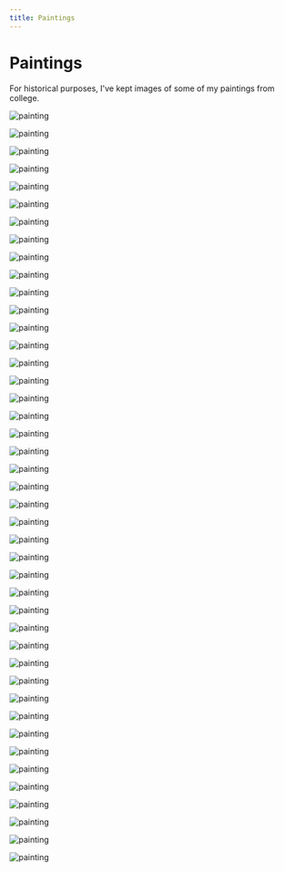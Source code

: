 ```yaml
---
title: Paintings
---
```


# Paintings

For historical purposes, I've kept images of some of my paintings from college.


![painting](./blue-flare.webp)

![painting](./heating-coil.webp)

![painting](./stove.webp)




![painting](./cruise-missile.webp)

![painting](./ice.webp)

![painting](./burning.webp)

![painting](./asbestos.webp)

![painting](./particles.webp)

![painting](./particles-closeup.webp)

![painting](./probe.webp)

![painting](./droplets.webp)

![painting](./small-flame.webp)




![painting](./solar-green.webp)

![painting](./solar-pink.webp)

![painting](./solar-purple.webp)

![painting](./solar-black.webp)

![painting](./solar-light-blue.webp)




![painting](./medical-emergency.webp)

![painting](./hourglass.webp)

![painting](./captives.webp)

![painting](./gerald-ford.webp)

![painting](./paratroopers.webp)

![painting](./bodies.webp)



![painting](./boxer.webp)

![painting](./punch.webp)

![painting](./cowboy-hat.webp)

![painting](./regan-brando.webp)

![painting](./cowboy-punch.webp)

![painting](./gossip.webp)

![painting](./the-enemy.webp)

![painting](./masks.webp)

![painting](./apple.webp)

![painting](./scream.webp)

![painting](./figure.webp)

![painting](./malcom.webp)

![painting](./progress.webp)

![painting](./fighter.webp)

![painting](./space.webp)




![painting](./frog-shuttle.webp)

![painting](./fishplane-drawing.webp)

![painting](./robeson-robertson.webp)

![painting](./standoff.webp)

![painting](./shannon.webp)


